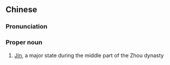 ==Chinese==
{{zh-forms|s=晋国}}

===Pronunciation===
{{zh-pron
|m=Jìnguó
|cat=propn
}}

===Proper noun===
{{zh-proper noun}}

# [[w:Jin (Chinese state)|Jin]], a major state during the middle part of the Zhou dynasty